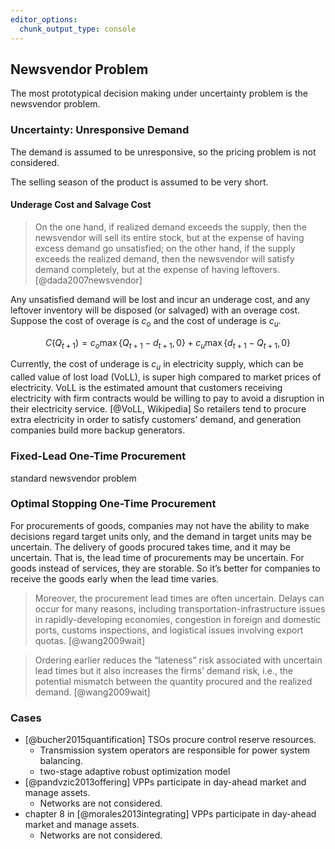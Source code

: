 ```yaml
---
editor_options:
  chunk_output_type: console
---
```


## Newsvendor Problem

The most prototypical decision making under uncertainty problem is the newsvendor problem.

### Uncertainty: Unresponsive Demand

The demand is assumed to be unresponsive, so the pricing problem is not considered.

The selling season of the product is assumed to be very short.

#### Underage Cost and Salvage Cost {-}

> On the one hand, if realized demand exceeds the supply, then the newsvendor will sell its entire stock, but at the expense of having excess demand go unsatisfied; on the other hand, if the supply exceeds the realized demand, then the newsvendor will satisfy demand completely, but at the expense of having leftovers. [@dada2007newsvendor]

Any unsatisfied demand will be lost and incur an underage cost, and any leftover inventory will be disposed (or salvaged) with an overage cost. Suppose the cost of overage is $c_o$ and the cost of underage is $c_u$.

$$
C(Q_{t+1}) = c_{o} \max \left\{Q_{t+1} - d_{t+1}, 0\right\} + c_{u} \max \left\{d_{t+1} - Q_{t+1}, 0\right\}
$$

Currently, the cost of underage is $c_u$ in electricity supply, which can be called value of lost load (VoLL), is super high compared to market prices of electricity. VoLL is the estimated amount that customers receiving electricity with firm contracts would be willing to pay to avoid a disruption in their electricity service. [@VoLL, Wikipedia] So retailers tend to procure extra electricity in order to satisfy customers' demand, and generation companies build more backup generators.

### Fixed-Lead One-Time Procurement

standard newsvendor problem

### Optimal Stopping One-Time Procurement

For procurements of goods, companies may not have the ability to make decisions regard target units only, and the demand in target units may be uncertain. The delivery of goods procured takes time, and it may be uncertain. That is, the lead time of procurements may be uncertain. For goods instead of services, they are storable. So it's better for companies to receive the goods early when the lead time varies.

> Moreover, the procurement lead times are often uncertain. Delays can occur for many reasons, including transportation-infrastructure issues in rapidly-developing economies, congestion in foreign and domestic ports, customs inspections, and logistical issues involving export quotas. [@wang2009wait]

> Ordering earlier reduces the “lateness” risk associated with uncertain lead times but it also increases the firms’ demand risk, i.e., the potential mismatch between the quantity procured and the realized demand. [@wang2009wait]

### Cases

- [@bucher2015quantification] TSOs procure control reserve resources.
  * Transmission system operators are responsible for power system balancing.
  * two-stage adaptive robust optimization model

- [@pandvzic2013offering] VPPs participate in day-ahead market and manage assets.
  * Networks are not considered.

- chapter 8 in [@morales2013integrating] VPPs participate in day-ahead market and manage assets.
  * Networks are not considered.
